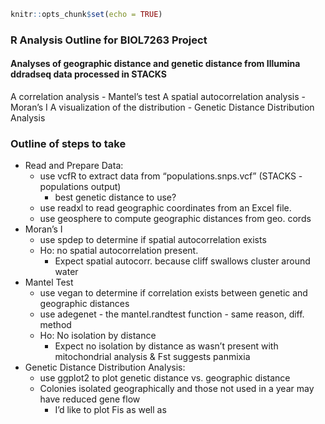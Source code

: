 ```r
knitr::opts_chunk$set(echo = TRUE)
```

### R Analysis Outline for BIOL7263 Project

#### Analyses of geographic distance and genetic distance from Illumina ddradseq data processed in STACKS

A correlation analysis - Mantel's test
A spatial autocorrelation analysis - Moran's I
A visualization of the distribution - Genetic Distance Distribution Analysis


### Outline of steps to take
- Read and Prepare Data:
  - use vcfR to extract data from "populations.snps.vcf" (STACKS - populations output)
    - best genetic distance to use?
  - use readxl to read geographic coordinates from an Excel file.
  - use geosphere to compute geographic distances from geo. cords

- Moran's I 
  - use spdep to determine if spatial autocorrelation exists
  - Ho: no spatial autocorrelation present. 
    - Expect spatial autocorr. because cliff swallows cluster around water 

- Mantel Test
  - use vegan to determine if correlation exists between genetic and geographic distances
  -  use adegenet - the mantel.randtest function - same reason, diff. method 
  - Ho: No isolation by distance
    - Expect no isolation by distance as wasn't present with mitochondrial analysis & Fst suggests panmixia

- Genetic Distance Distribution Analysis:
  - use ggplot2 to plot genetic distance vs. geographic distance
  - Colonies isolated geographically and those not used in a year may have reduced gene flow
    - I'd like to plot Fis as well as
